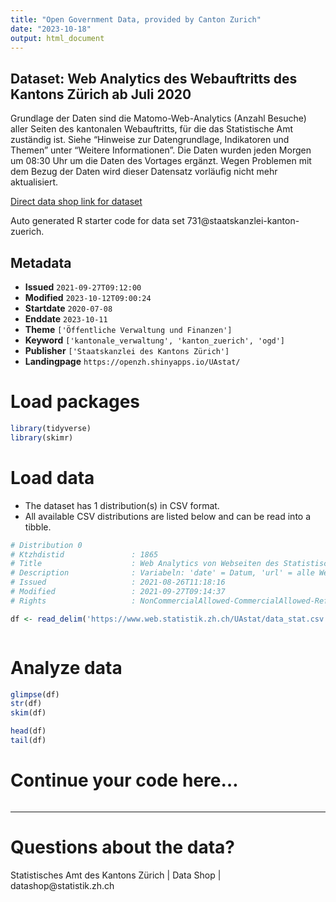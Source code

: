 ```yaml
---
title: "Open Government Data, provided by Canton Zurich"
date: "2023-10-18"
output: html_document
---
```


## Dataset: Web Analytics des Webauftritts des Kantons Zürich ab Juli 2020

Grundlage der Daten sind die Matomo-Web-Analytics (Anzahl Besuche) aller Seiten des kantonalen Webauftritts, für die das Statistische Amt zuständig ist. Siehe "Hinweise zur Datengrundlage, Indikatoren und Themen" unter "Weitere Informationen". Die Daten wurden jeden Morgen um 08:30 Uhr um die Daten des Vortages ergänzt. Wegen Problemen mit dem Bezug der Daten wird dieser Datensatz vorläufig nicht mehr aktualisiert.

[Direct data shop link for dataset](https://www.zh.ch/de/politik-staat/statistik-daten/datenkatalog.html#/datasets/731@staatskanzlei-kanton-zuerich)

Auto generated R starter code for data set 731@staatskanzlei-kanton-zuerich.

## Metadata

- **Issued** `2021-09-27T09:12:00`
- **Modified** `2023-10-12T09:00:24`
- **Startdate** `2020-07-08`
- **Enddate** `2023-10-11`
- **Theme** `['Öffentliche Verwaltung und Finanzen']`
- **Keyword** `['kantonale_verwaltung', 'kanton_zuerich', 'ogd']`
- **Publisher** `['Staatskanzlei des Kantons Zürich']`
- **Landingpage** `https://openzh.shinyapps.io/UAstat/`


# Load packages

```r

library(tidyverse)
library(skimr)

```

# Load data

-   The dataset has 1 distribution(s) in CSV format.
-   All available CSV distributions are listed below and can be read into a tibble.

```r

# Distribution 0
# Ktzhdistid               : 1865
# Title                    : Web Analytics von Webseiten des Statistischen Amts im Webauftritt des Kantons Zürich ab Juli 2020
# Description              : Variabeln: 'date' = Datum, 'url' = alle Webseiten, bei denen unter ‘Kontakt’ (im Footer) das Statistische Amt aufgeführt ist; die Webseiten-URLs sind auf die Basis-URLs gekürzt und aggregiert (Basis-URL = Alle Parameter nach dem ersten Auftreten von “html” werden abgeschnitten), 'theme' = die Themen entsprechen dem in der URL einer Webseite erstgenannten Thema (mögliche erstgenannte Themen sind auf der Homepage von zh.ch aufgeführt), 'nb_visits' = Anzahl Seitenbesuche; nach 30 Minuten Seiteninaktivität wird der Besuch neu gezählt.
# Issued                   : 2021-08-26T11:18:16
# Modified                 : 2021-09-27T09:14:37
# Rights                   : NonCommercialAllowed-CommercialAllowed-ReferenceRequired

df <- read_delim('https://www.web.statistik.zh.ch/UAstat/data_stat.csv')



```

# Analyze data

```r

glimpse(df)
str(df)
skim(df)

head(df)
tail(df)

```

# Continue your code here...

```r

```

------------------------------------------------------------------------

# Questions about the data?

Statistisches Amt des Kantons Zürich | Data Shop | datashop@statistik.zh.ch
